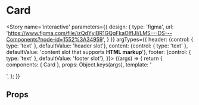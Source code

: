 
<Meta title='components/Cards/Card' component={Card} />

# Card

<Story name='interactive'
		parameters={{
			design: {
				type: 'figma',
				url: 'https://www.figma.com/file/izQdYyiBR1GQgFkaOIfIJI/LMS---DS---Components?node-id=1552%3A34959',
			}
		}}
		argTypes={{
			header: {control: { type: 'text' }, defaultValue: 'header slot'},
			content: {control: { type: 'text' }, defaultValue: 'content slot that supports <b>HTML markup</b>'},
			footer: {control: { type: 'text' }, defaultValue: 'footer slot'},
		}}>
	{(args) => {
		return {
			components: { Card },
			props: Object.keys(args),
			template: '<card><div v-if="header" slot="header" v-html="header" /><div slot="content" v-html="content" /><div slot="footer" v-html="footer" /></card>',
		};
	}}
</Story>

## Props

<Props of={Card} />